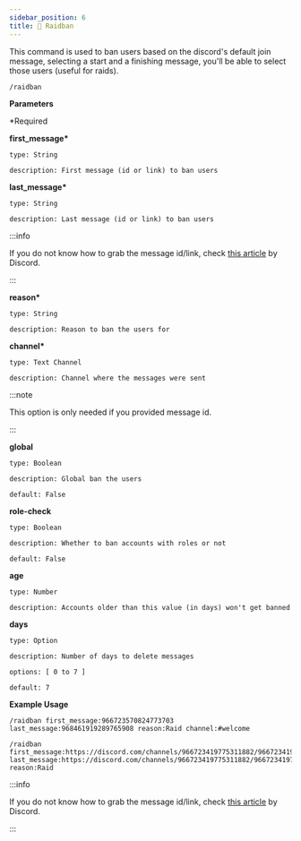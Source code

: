 ```yaml
---
sidebar_position: 6
title: 🚨 Raidban
---
```


<!-- Imports -->


<!-- Documentation -->

This command is used to ban users based on the discord's default join message, selecting a start and a finishing message, you'll be able to select those users (useful for raids).

```
/raidban
```

**Parameters**

\*Required

**first_message\***

    type: String

    description: First message (id or link) to ban users

**last_message\***

    type: String

    description: Last message (id or link) to ban users

:::info

If you do not know how to grab the message id/link, check [this article](https://support.discord.com/hc/en-us/articles/206346498-Where-can-I-find-my-User-Server-Message-ID) by Discord.

:::

**reason\***

    type: String

    description: Reason to ban the users for

**channel\***

    type: Text Channel

    description: Channel where the messages were sent

:::note

This option is only needed if you provided message id.

:::

**global**

    type: Boolean

    description: Global ban the users

    default: False

**role-check**

    type: Boolean

    description: Whether to ban accounts with roles or not

    default: False

**age**

    type: Number

    description: Accounts older than this value (in days) won't get banned

**days**

    type: Option

    description: Number of days to delete messages

    options: [ 0 to 7 ]

    default: 7

**Example Usage**

<Tabs>
<TabItem value="withIds" label="Usage with Message ID" default>

```
/raidban first_message:966723570824773703 last_message:968461919289765908 reason:Raid channel:#welcome
```

</TabItem>
<TabItem value="withLinks" label="Usage with Message Link">

```
/raidban first_message:https://discord.com/channels/966723419775311882/966723419775311885/966723570824773703 last_message:https://discord.com/channels/966723419775311882/966723419775311885/967010103322636298 reason:Raid
```

</TabItem>
</Tabs>

:::info

If you do not know how to grab the message id/link, check [this article](https://support.discord.com/hc/en-us/articles/206346498-Where-can-I-find-my-User-Server-Message-ID) by Discord.

:::
